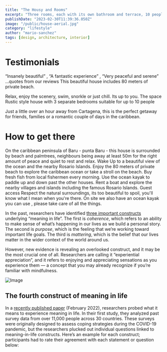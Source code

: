 ```yaml
---
title: "The Housy and Rooms"
excerpt: "Three rooms, each with its own bathroom and terrace, 10 people can stay comfortably."
publishDate: "2023-02-30T11:39:36.050Z"
image: "/public/house-aerial.jpg"
category: "lifestyle"
author: "mario-sanchez"
tags: [design, architecture, interior]
---
```

# Testimonials

“Insanely beautiful” , “A fantastic experience” , “Very peaceful and serene”
...quotes from our reviews
This beautiful house includes 80 meters of private beach.

Relax, enjoy the scenery, swim, snorkle or just chill. Its up to you.
The space
Rustic style house with 3 separate bedrooms suitable for up to 10 people

Just a little over an hour away from Cartagena, this is the perfect getaway for friends, families or a romantic couple of days in the caribbean.

# How to get there
On the caribbean peninsula of Baru - punta Baru - this house is surrounded by beach and palmtrees, neighbours being away at least 50m for the right amount of peace and quiet to rest and relax.
Wake Up to a beautiful view of the ocean and the nearby Rosario Islands.
Enjoy the 80 meters of private beach to explore the caribbean ocean or take a stroll on the beach. Buy fresh fish from local fishermen every morning.
Use the ocean kayak to paddle up and down past the other houses.
Rent a boat and explore the nearby villages and islands including the famous Rosario Islands.
Guest access
Respect the natural surroundings, its too beautiful to spoil, you'll know what I mean when you're there.
On site we also have an ocean kayak you can use , please take care of all the things.

In the past, researchers have identified [three important constructs](https://pubmed.ncbi.nlm.nih.gov/30614732/) underlying “meaning in life”. The first is _coherence_, which refers to an ability to make sense of what’s happening in our lives as we build a personal story. The second is _purpose_, which is the feeling that we’re working toward important life goals. The third is _mattering_, which is the belief that our lives matter in the wider context of the world around us.

However, new evidence is revealing an overlooked construct, and it may be the most crucial one of all. Researchers are calling it “experiential appreciation”, and it refers to enjoying and appreciating sensations as you experience them — a concept that you may already recognize if you’re familiar with mindfulness.

![Image](/public/hourse-aerial.jpg)

## The fourth construct of meaning in life

In a [recently published paper](https://www.nature.com/articles/s41562-021-01283-6.pdf) (February 2022), researchers probed what it means to experience meaning in life. In their first study, they analyzed past survey data from over 11,000 people across 30 countries. These surveys were originally designed to assess coping strategies during the COVID-19 pandemic, but the researchers plucked out individual questions linked to meaning-in-life constructs. Here’s an example for each construct; participants had to rate their agreement with each statement or question below:
